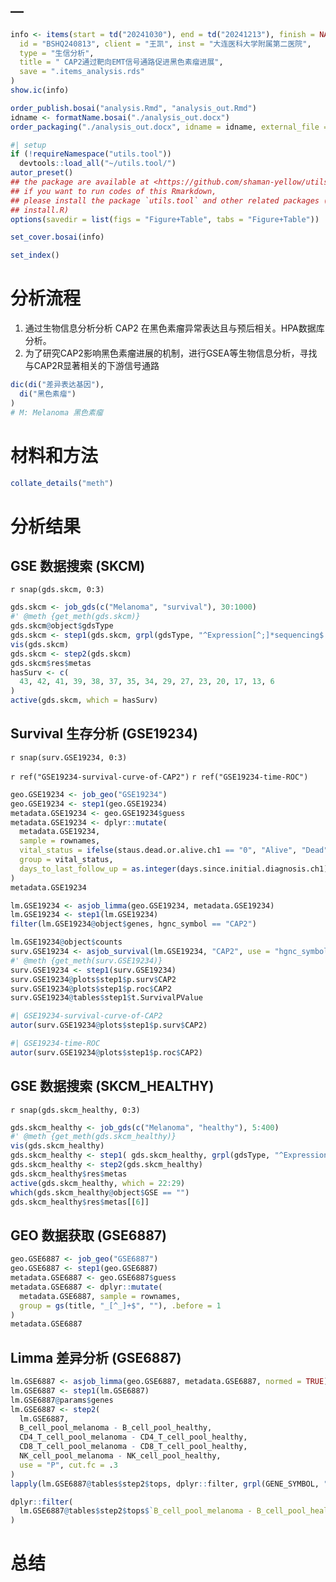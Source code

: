---
---

```r
info <- items(start = td("20241030"), end = td("20241213"), finish = NA,
  id = "BSHQ240813", client = "王凯", inst = "大连医科大学附属第二医院",
  type = "生信分析",
  title = " CAP2通过靶向EMT信号通路促进黑色素瘤进展",
  save = ".items_analysis.rds"
)
show.ic(info)

order_publish.bosai("analysis.Rmd", "analysis_out.Rmd")
idname <- formatName.bosai("./analysis_out.docx")
order_packaging("./analysis_out.docx", idname = idname, external_file = NULL)
```

```r
#| setup
if (!requireNamespace("utils.tool"))
  devtools::load_all("~/utils.tool/")
autor_preset()
## the package are available at <https://github.com/shaman-yellow/utils.tool>
## if you want to run codes of this Rmarkdown,
## please install the package `utils.tool` and other related packages (run
## install.R)
options(savedir = list(figs = "Figure+Table", tabs = "Figure+Table"))
```

```r
set_cover.bosai(info)
```

```r
set_index()
```

# 分析流程 {#abstract}

1. 通过生物信息分析分析 CAP2 在黑色素瘤异常表达且与预后相关。HPA数据库分析。
2. 为了研究CAP2影响黑色素瘤进展的机制，进行GSEA等生物信息分析，寻找与CAP2R显著相关的下游信号通路

```r
dic(di("差异表达基因"),
  di("黑色素瘤")
)
# M: Melanoma 黑色素瘤

```

# 材料和方法 {#introduction}

```r
collate_details("meth")
```

# 分析结果 {#workflow}

## GSE 数据搜索 (SKCM)

`r snap(gds.skcm, 0:3)`

```r
gds.skcm <- job_gds(c("Melanoma", "survival"), 30:1000)
#' @meth {get_meth(gds.skcm)}
gds.skcm@object$gdsType
gds.skcm <- step1(gds.skcm, grpl(gdsType, "^Expression[^;]*sequencing$|Expression profiling by array"))
vis(gds.skcm)
gds.skcm <- step2(gds.skcm)
gds.skcm$res$metas
hasSurv <- c(
  43, 42, 41, 39, 38, 37, 35, 34, 29, 27, 23, 20, 17, 13, 6
)
active(gds.skcm, which = hasSurv)
```

## Survival 生存分析 (GSE19234)

`r snap(surv.GSE19234, 0:3)`

`r ref("GSE19234-survival-curve-of-CAP2")` 
`r ref("GSE19234-time-ROC")` 

```r
geo.GSE19234 <- job_geo("GSE19234")
geo.GSE19234 <- step1(geo.GSE19234)
metadata.GSE19234 <- geo.GSE19234$guess
metadata.GSE19234 <- dplyr::mutate(
  metadata.GSE19234, 
  sample = rownames,
  vital_status = ifelse(staus.dead.or.alive.ch1 == "0", "Alive", "Dead"),
  group = vital_status,
  days_to_last_follow_up = as.integer(days.since.initial.diagnosis.ch1), .before = 1
)
metadata.GSE19234

lm.GSE19234 <- asjob_limma(geo.GSE19234, metadata.GSE19234)
lm.GSE19234 <- step1(lm.GSE19234)
filter(lm.GSE19234@object$genes, hgnc_symbol == "CAP2")

lm.GSE19234@object$counts
surv.GSE19234 <- asjob_survival(lm.GSE19234, "CAP2", use = "hgnc_symbol")
#' @meth {get_meth(surv.GSE19234)}
surv.GSE19234 <- step1(surv.GSE19234)
surv.GSE19234@plots$step1$p.surv$CAP2
surv.GSE19234@plots$step1$p.roc$CAP2
surv.GSE19234@tables$step1$t.SurvivalPValue
```

```r
#| GSE19234-survival-curve-of-CAP2
autor(surv.GSE19234@plots$step1$p.surv$CAP2)
```

```r
#| GSE19234-time-ROC
autor(surv.GSE19234@plots$step1$p.roc$CAP2)
```

## GSE 数据搜索 (SKCM_HEALTHY)

`r snap(gds.skcm_healthy, 0:3)`

```r
gds.skcm_healthy <- job_gds(c("Melanoma", "healthy"), 5:400)
#' @meth {get_meth(gds.skcm_healthy)}
vis(gds.skcm_healthy)
gds.skcm_healthy <- step1( gds.skcm_healthy, grpl(gdsType, "^Expression profiling by array$") )
gds.skcm_healthy <- step2(gds.skcm_healthy)
gds.skcm_healthy$res$metas
active(gds.skcm_healthy, which = 22:29)
which(gds.skcm_healthy@object$GSE == "")
gds.skcm_healthy$res$metas[[6]]
```

## GEO 数据获取 (GSE6887)

```r
geo.GSE6887 <- job_geo("GSE6887")
geo.GSE6887 <- step1(geo.GSE6887)
metadata.GSE6887 <- geo.GSE6887$guess
metadata.GSE6887 <- dplyr::mutate(
  metadata.GSE6887, sample = rownames,
  group = gs(title, "_[^_]+$", ""), .before = 1
)
metadata.GSE6887
```

## Limma 差异分析 (GSE6887)

```r
lm.GSE6887 <- asjob_limma(geo.GSE6887, metadata.GSE6887, normed = TRUE)
lm.GSE6887 <- step1(lm.GSE6887)
lm.GSE6887@params$genes
lm.GSE6887 <- step2(
  lm.GSE6887,
  B_cell_pool_melanoma - B_cell_pool_healthy,
  CD4_T_cell_pool_melanoma - CD4_T_cell_pool_healthy,
  CD8_T_cell_pool_melanoma - CD8_T_cell_pool_healthy,
  NK_cell_pool_melanoma - NK_cell_pool_healthy,
  use = "P", cut.fc = .3
)
lapply(lm.GSE6887@tables$step2$tops, dplyr::filter, grpl(GENE_SYMBOL, "CAP2"))

dplyr::filter(
  lm.GSE6887@tables$step2$tops$`B_cell_pool_melanoma - B_cell_pool_healthy`, grpl(GENE_SYMBOL, "CAP2")
)
```

# 总结 {#conclusion}

